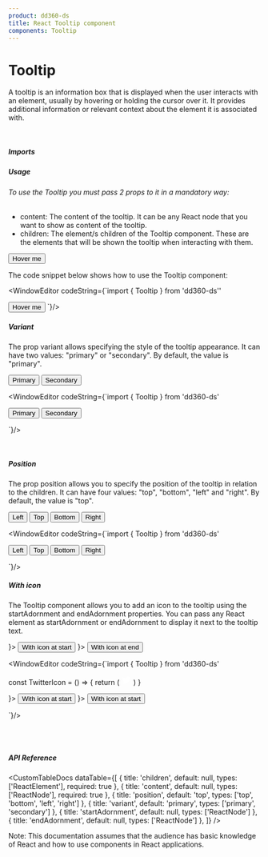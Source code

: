 ```yaml
---
product: dd360-ds
title: React Tooltip component
components: Tooltip
---
```


# <span name="floating-nav">Tooltip</span>

A tooltip is an information box that is displayed when the user interacts with an element, usually by hovering or holding the cursor over it. 
It provides additional information or relevant context about the element it is associated with.

<br />

##### <span name="floating-nav">Imports</span>

<WindowEditor codeString="import { Tooltip } from 'dd360-ds'" />
<WindowEditor codeString="import Tooltip from 'dd360-ds/Tooltip'" />

##### <span name="floating-nav">Usage</span>

###### To use the Tooltip you must pass 2 props to it in a mandatory way:
- content: The content of the tooltip. It can be any React node that you want to show as content of the tooltip.
- children: The element/s children of the Tooltip component. These are the elements that will be shown the tooltip when interacting with them.

<ContainerComponentDoc>
  <Tooltip content="This is a tooltip">
    <Button>Hover me</Button>
  </Tooltip>
</ContainerComponentDoc>

The code snippet below shows how to use the Tooltip component:

<WindowEditor
    codeString={`import { Tooltip } from 'dd360-ds''

<Tooltip content="This is a tooltip">
  <Button>Hover me</Button>
</Tooltip>
`}/>

<br />

##### <span name="floating-nav">Variant</span>

The prop variant allows specifying the style of the tooltip appearance. 
It can have two values: "primary" or "secondary". 
By default, the value is "primary".

<ContainerComponentDoc>
<Flex alignItems="center" gap="5">
  <Tooltip content="This is a primary tooltip" variant="primary">
    <Button>Primary</Button>
  </Tooltip>
  <Tooltip content="This is a secondary tooltip" variant="secondary">
    <Button>Secondary</Button>
  </Tooltip>
  </Flex>
</ContainerComponentDoc>

  <WindowEditor
    codeString={`import { Tooltip } from 'dd360-ds'

<Flex alignItems="center" gap="5">
  <Tooltip content="This is a primary tooltip" variant="primary">
      <Button>Primary</Button>
  </Tooltip>
  <Tooltip content="This is a secondary tooltip" variant="secondary">
    <Button>Secondary</Button>
  </Tooltip>
</Flex>

`}/>

<br />

##### <span name="floating-nav">Position</span>

The prop position allows you to specify the position of the tooltip in relation to the children. 
It can have four values: "top", "bottom", "left" and "right". 
By default, the value is "top".

<ContainerComponentDoc>
<Flex alignItems="center" gap="2">
  <Tooltip content="This is a left tooltip" position="left">
    <Button>Left</Button>
  </Tooltip>
  <Tooltip content="This is a top tooltip" position="top">
    <Button>Top</Button>
  </Tooltip>
  <Tooltip content="This is a bottom tooltip" position="bottom">
    <Button>Bottom</Button>
  </Tooltip>
  <Tooltip content="This is a right tooltip" position="right">
    <Button>Right</Button>
  </Tooltip>
</Flex>
</ContainerComponentDoc>

  <WindowEditor
    codeString={`import { Tooltip } from 'dd360-ds'

<Flex alignItems="center" gap="2">
  <Tooltip content="This is a left tooltip" position="left">
    <Button>Left</Button>
  </Tooltip>
  <Tooltip content="This is a top tooltip" position="top">
    <Button>Top</Button>
  </Tooltip>
  <Tooltip content="This is a bottom tooltip" position="bottom">
    <Button>Bottom</Button>
  </Tooltip>
  <Tooltip content="This is a right tooltip" position="right">
    <Button>Right</Button>
  </Tooltip>
</Flex>

`}/>

##### <span name="floating-nav">With icon</span>

The Tooltip component allows you to add an icon to the tooltip using the startAdornment and endAdornment properties. 
You can pass any React element as startAdornment or endAdornment to display it next to the tooltip text.

<ContainerComponentDoc>
<Flex alignItems="center" gap="5">
  <Tooltip content="This is a tooltip with the Twitter icon at the start" startAdornment={<svg
          xmlns="http://www.w3.org/2000/svg"
          viewBox="0 0 24 24"
          width="20"
          height="20"
        >
          <path fill="none" d="M0 0h24v24H0z" />
          <path fill="white" d="M22.162 5.656a8.384 8.384 0 0 1-2.402.658A4.196 4.196 0 0 0 21.6 4c-.82.488-1.719.83-2.656 1.015a4.182 4.182 0 0 0-7.126 3.814 11.874 11.874 0 0 1-8.62-4.37 4.168 4.168 0 0 0-.566 2.103c0 1.45.738 2.731 1.86 3.481a4.168 4.168 0 0 1-1.894-.523v.052a4.185 4.185 0 0 0 3.355 4.101 4.21 4.21 0 0 1-1.89.072A4.185 4.185 0 0 0 7.97 16.65a8.394 8.394 0 0 1-6.191 1.732 11.83 11.83 0 0 0 6.41 1.88c7.693 0 11.9-6.373 11.9-11.9 0-.18-.005-.362-.013-.54a8.496 8.496 0 0 0 2.087-2.165z" />
        </svg>}>
    <Button>With icon at start</Button>
  </Tooltip>
  <Tooltip content="This is a tooltip with the Twitter icon at the end" endAdornment={<svg
          xmlns="http://www.w3.org/2000/svg"
          viewBox="0 0 24 24"
          width="20"
          height="20"
        >
          <path fill="none" d="M0 0h24v24H0z" />
          <path fill="white" d="M22.162 5.656a8.384 8.384 0 0 1-2.402.658A4.196 4.196 0 0 0 21.6 4c-.82.488-1.719.83-2.656 1.015a4.182 4.182 0 0 0-7.126 3.814 11.874 11.874 0 0 1-8.62-4.37 4.168 4.168 0 0 0-.566 2.103c0 1.45.738 2.731 1.86 3.481a4.168 4.168 0 0 1-1.894-.523v.052a4.185 4.185 0 0 0 3.355 4.101 4.21 4.21 0 0 1-1.89.072A4.185 4.185 0 0 0 7.97 16.65a8.394 8.394 0 0 1-6.191 1.732 11.83 11.83 0 0 0 6.41 1.88c7.693 0 11.9-6.373 11.9-11.9 0-.18-.005-.362-.013-.54a8.496 8.496 0 0 0 2.087-2.165z" />
        </svg>}>
    <Button>With icon at end</Button>
  </Tooltip>
  </Flex>
</ContainerComponentDoc>

  <WindowEditor
    codeString={`import { Tooltip } from 'dd360-ds'

const TwitterIcon = () => {
 return (
    <svg
      xmlns="http://www.w3.org/2000/svg"
      viewBox="0 0 24 24"
      width="20"
      height="20"
    >
      <path fill="none" d="M0 0h24v24H0z" />
      <path fill="white" d="M22.162 5.656a8.384 8.384 0 0 1-2.402.658A4.196 4.196 0 0 0 21.6 4c-.82.488-1.719.83-2.656 1.015a4.182 4.182 0 0 0-7.126 3.814 11.874 11.874 0 0 1-8.62-4.37 4.168 4.168 0 0 0-.566 2.103c0 1.45.738 2.731 1.86 3.481a4.168 4.168 0 0 1-1.894-.523v.052a4.185 4.185 0 0 0 3.355 4.101 4.21 4.21 0 0 1-1.89.072A4.185 4.185 0 0 0 7.97 16.65a8.394 8.394 0 0 1-6.191 1.732 11.83 11.83 0 0 0 6.41 1.88c7.693 0 11.9-6.373 11.9-11.9 0-.18-.005-.362-.013-.54a8.496 8.496 0 0 0 2.087-2.165z" />
    </svg>
 )
}

<Flex alignItems="center" gap="5">
  <Tooltip content="This is a tooltip with the Twitter icon at the start" startAdornment={<TwitterIcon />}>
    <Button>With icon at start</Button>
  </Tooltip>
  <Tooltip content="This is a tooltip with the Twitter icon at the end" endAdornment={<TwitterIcon />}>
    <Button>With icon at start</Button>
  </Tooltip>
</Flex>

`}/>

<br />
<br />

##### <span name="floating-nav">API Reference</span>

<CustomTableDocs
  dataTable={[
    { title: 'children', default: null, types: ['ReactElement<any>'], required: true },
    { title: 'content', default: null, types: ['ReactNode'], required: true },
    { title: 'position', default: 'top', types: ['top', 'bottom', 'left', 'right'] },
    { title: 'variant', default: 'primary', types: ['primary', 'secondary'] },
    { title: 'startAdornment', default: null, types: ['ReactNode'] },
    { title: 'endAdornment', default: null, types: ['ReactNode'] },
  ]}
/>

Note: This documentation assumes that the audience has basic knowledge of React and how to use components in React applications.
